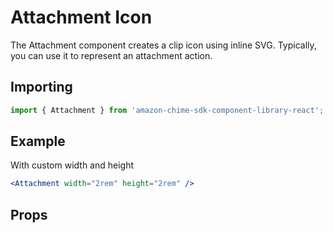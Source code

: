 

# Attachment Icon

The Attachment component creates a clip icon using inline SVG. Typically, you can use it to represent an attachment action.

## Importing

```javascript
import { Attachment } from 'amazon-chime-sdk-component-library-react';
```

## Example

With custom width and height

<ThemeProvider theme={lightTheme}>
  <Preview>
    <Attachment width="2rem" height="2rem" />
  </Preview>
</ThemeProvider>

```jsx
<Attachment width="2rem" height="2rem" />
```

## Props

<Props of={Attachment} />
